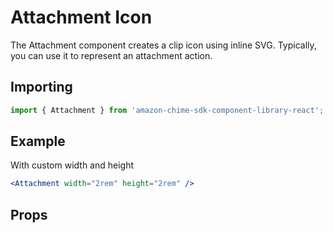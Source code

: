 

# Attachment Icon

The Attachment component creates a clip icon using inline SVG. Typically, you can use it to represent an attachment action.

## Importing

```javascript
import { Attachment } from 'amazon-chime-sdk-component-library-react';
```

## Example

With custom width and height

<ThemeProvider theme={lightTheme}>
  <Preview>
    <Attachment width="2rem" height="2rem" />
  </Preview>
</ThemeProvider>

```jsx
<Attachment width="2rem" height="2rem" />
```

## Props

<Props of={Attachment} />
